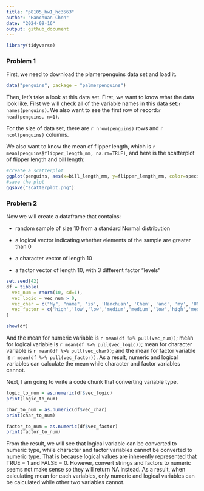 ```yaml
---
title: "p8105_hw1_hc3563"
author: "Hanchuan Chen"
date: "2024-09-16"
output: github_document
---
```

```r
library(tidyverse)
```

### Problem 1
First, we need to download the plamerpenguins data set and load it.
```r
data("penguins", package = "palmerpenguins")
```
Then, let's take a look at this data set. First, we want to know what the data look like. First we will check all of the variable names in this data set:`r names(penguins)`. We also want to see the first row of record:`r head(penguins, n=1)`.

For the size of data set, there are `r nrow(penguins)` rows and `r ncol(penguins)` columns.

We also want to know the mean of flipper length, which is `r mean(penguins$flipper_length_mm, na.rm=TRUE)`, and here is the scatterplot of flipper length and bill length:

```r
#create a scatterplot
ggplot(penguins, aes(x=bill_length_mm, y=flipper_length_mm, color=species)) + geom_point()
#save the plot
ggsave("scatterplot.png")
```

### Problem 2
Now we will create a dataframe that contains:

* random sample of size 10 from a standard Normal distribution

* a logical vector indicating whether elements of the sample are greater than 0

* a character vector of length 10

* a factor vector of length 10, with 3 different factor “levels”
```r
set.seed(42)
df = tibble(
  vec_num = rnorm(10, sd=1),
  vec_logic = vec_num > 0,
  vec_char = c("My", "name", 'is', 'Hanchuan', 'Chen', 'and', 'my', 'UNI', 'is', 'hc3563'),
  vec_factor = c('high','low','low','medium','medium','low','high','medium','low','high')
)

show(df)
```
And the mean for numeric variable is `r mean(df %>% pull(vec_num))`; mean for logical variable is `r mean(df %>% pull(vec_logic))`; mean for character variable is `r mean(df %>% pull(vec_char))`; and the mean for factor variable is `r mean(df %>% pull(vec_factor))`. As a result, numeric and logical variables can calculate the mean while character and factor variables cannot.

Next, I am going to write a code chunk that converting variable type.
```r
logic_to_num = as.numeric(df$vec_logic)
print(logic_to_num)

char_to_num = as.numeric(df$vec_char)
print(char_to_num)

factor_to_num = as.numeric(df$vec_factor)
print(factor_to_num)
```
From the result, we will see that logical variable can be converted to numeric type, while character and factor variables cannot be converted to numeric type. That is because logical values are inherently represented that TRUE = 1 and FALSE = 0. However, convert strings and factors to numeric seems not make sense so they will return NA instead. As a result, when calculating mean for each variables, only numeric and logical variables can be calculated while other two variables cannot.













